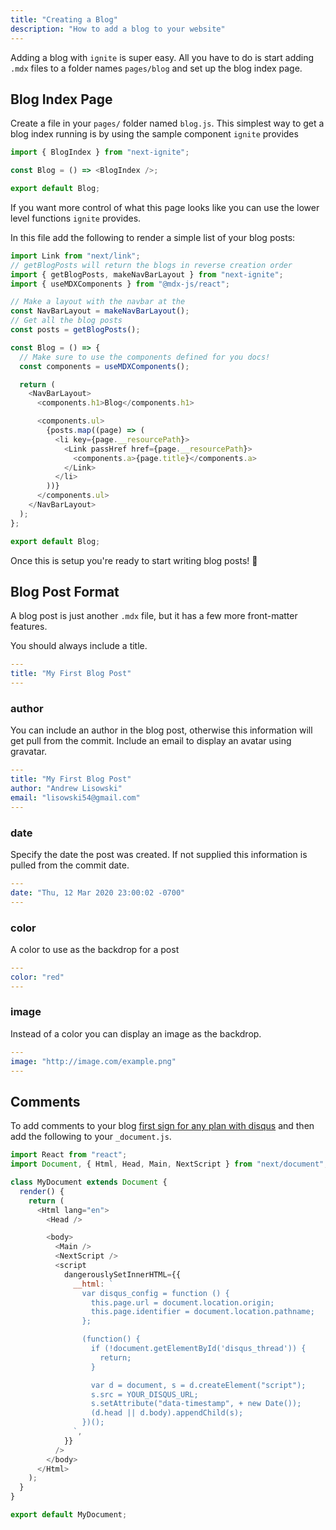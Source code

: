 ```yaml
---
title: "Creating a Blog"
description: "How to add a blog to your website"
---
```


Adding a blog with `ignite` is super easy.
All you have to do is start adding `.mdx` files to a folder names `pages/blog` and set up the blog index page.

## Blog Index Page

Create a file in your `pages/` folder named `blog.js`.
This simplest way to get a blog index running is by using the sample component `ignite` provides

```js
import { BlogIndex } from "next-ignite";

const Blog = () => <BlogIndex />;

export default Blog;
```

If you want more control of what this page looks like you can use the lower level functions `ignite` provides.

In this file add the following to render a simple list of your blog posts:

```js
import Link from "next/link";
// getBlogPosts will return the blogs in reverse creation order
import { getBlogPosts, makeNavBarLayout } from "next-ignite";
import { useMDXComponents } from "@mdx-js/react";

// Make a layout with the navbar at the
const NavBarLayout = makeNavBarLayout();
// Get all the blog posts
const posts = getBlogPosts();

const Blog = () => {
  // Make sure to use the components defined for you docs!
  const components = useMDXComponents();

  return (
    <NavBarLayout>
      <components.h1>Blog</components.h1>

      <components.ul>
        {posts.map((page) => (
          <li key={page.__resourcePath}>
            <Link passHref href={page.__resourcePath}>
              <components.a>{page.title}</components.a>
            </Link>
          </li>
        ))}
      </components.ul>
    </NavBarLayout>
  );
};

export default Blog;
```

Once this is setup you're ready to start writing blog posts! :tada:

## Blog Post Format

A blog post is just another `.mdx` file, but it has a few more front-matter features.

You should always include a title.

```yaml
---
title: "My First Blog Post"
---

```

### author

You can include an author in the blog post, otherwise this information will get pull from the commit.
Include an email to display an avatar using gravatar.

```yaml
---
title: "My First Blog Post"
author: "Andrew Lisowski"
email: "lisowski54@gmail.com"
---

```

### date

Specify the date the post was created.
If not supplied this information is pulled from the commit date.

```yaml
---
date: "Thu, 12 Mar 2020 23:00:02 -0700"
---

```

### color

A color to use as the backdrop for a post

```yaml
---
color: "red"
---

```

### image

Instead of a color you can display an image as the backdrop.

```yaml
---
image: "http://image.com/example.png"
---

```

## Comments

To add comments to your blog [first sign for any plan with disqus](https://disqus.com/) and then add the following to your `_document.js`.

```js
import React from "react";
import Document, { Html, Head, Main, NextScript } from "next/document";

class MyDocument extends Document {
  render() {
    return (
      <Html lang="en">
        <Head />

        <body>
          <Main />
          <NextScript />
          <script
            dangerouslySetInnerHTML={{
              __html: `
                var disqus_config = function () {
                  this.page.url = document.location.origin;
                  this.page.identifier = document.location.pathname;
                };

                (function() {
                  if (!document.getElementById('disqus_thread')) {
                    return;
                  }

                  var d = document, s = d.createElement("script");
                  s.src = YOUR_DISQUS_URL;
                  s.setAttribute("data-timestamp", + new Date());
                  (d.head || d.body).appendChild(s);
                })();
              `,
            }}
          />
        </body>
      </Html>
    );
  }
}

export default MyDocument;
```
